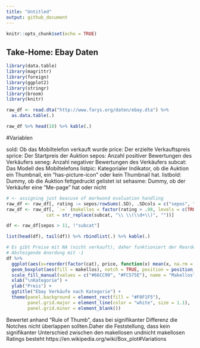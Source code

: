 ```yaml
---
title: "Untitled"
output: github_document
---
```


```r
knitr::opts_chunk$set(echo = TRUE)
```

## Take-Home: Ebay Daten



```r
library(data.table)
library(magrittr)
library(foreign)
library(ggplot2)
library(stringr)
library(broom)
library(knitr)
```

```r
raw_df <- read.dta("http://www.farys.org/daten/ebay.dta") %>%
  as.data.table(.)

raw_df %>% head(10) %>% kable(.)

```

#Variablen

sold: Ob das Mobiltelefon verkauft wurde
price: Der erzielte Verkauftspreis
sprice: Der Startpreis der Auktion
sepos: Anzahl positiver Bewertungen des Verkäufers
seneg: Anzahl negativer Bewertungen des Verkäufers
subcat: Das Modell des Mobiltelefons
listpic: Kategorialer Indikator, ob die Auktion ein Thumbnail, ein “has-picture-icon” oder kein Thumbnail hat.
listbold: Dummy, ob die Auktion fettgedruckt gelistet ist
sehasme: Dummy, ob der Verkäufer eine “Me-page” hat oder nicht



```r
# <- assigning just beacuse of markwond evaluation handling
raw_df <- raw_df[, rating := sepos/rowSums(.SD), .SDcols = c("sepos", "seneg")]
raw_df <- raw_df[, `:=` (makellos = factor(rating > .98, levels = c(TRUE, FALSE), labels = c("Ja", "Nein")),
               cat = str_replace(subcat, "\\ \\(\\d+\\)", ""))]

df <- raw_df[sepos > 11, !"subcat"]

list(head(df), tail(df)) %>% rbindlist(.) %>% kable(.)

```
```r
# Es gibt Preise mit NA (nicht verkauft), daher funktioniert der Reorder nicht ohne anonyme Funktion mit na.rm = TRUE
# Absteigende Anordung mit -1
df %>%
  ggplot(aes(x=reorder(factor(cat), price, function(x) mean(x, na.rm = TRUE)*-1), y = price)) +
  geom_boxplot(aes(fill = makellos), notch = TRUE, position = position_dodge(.85)) +
  scale_fill_manual(values = c("#66CC99", "#FC575E"), name = "Makellos") +
  xlab("\nKategorie") +
  ylab("Preis") +
  ggtitle("Ebay Verkäufe nach Kategorie") +
  theme(panel.background = element_rect(fill = "#F0F1F5"),
        panel.grid.major = element_line(color = "white", size = 1.1),
        panel.grid.minor = element_blank())
```
Bewertet anhand "Rule of Thumb", dass bei signifikanter Differenz die Notches nicht überlappen sollten.Daher die Feststellung, dass kein signifikanter Unterschied zwischen den makellosen undnicht makellosen Ratings besteht
https://en.wikipedia.org/wiki/Box_plot#Variations




